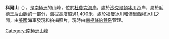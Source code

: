 {{Coord|84|40|S|177|8|W|source:GNIS|display=title}}

'''科爾山'''（{{lang-en|Mount Cole}}），是[[南極洲|南極洲]]的山峰，位於[[杜費克海岸|杜費克海岸]]，處於[[沙克爾頓冰川|沙克爾頓冰川]]西岸，屬於[[毛德王后山脈|毛德王后山脈]]的一部分，海拔高度超過1,400米，處於[[福曼冰川|福曼冰川]]和[[傑里西穆冰川|傑里西穆冰川]]之間，由[[美國|美國]]海軍發現和拍攝照片，現時由[[南極條約體系|南極條約體系]]管理。

{{DEFAULTSORT:Mount Cole}}
[[Category:南極洲山峰|Category:南極洲山峰]]


{{DufekCoast-geo-stub}}